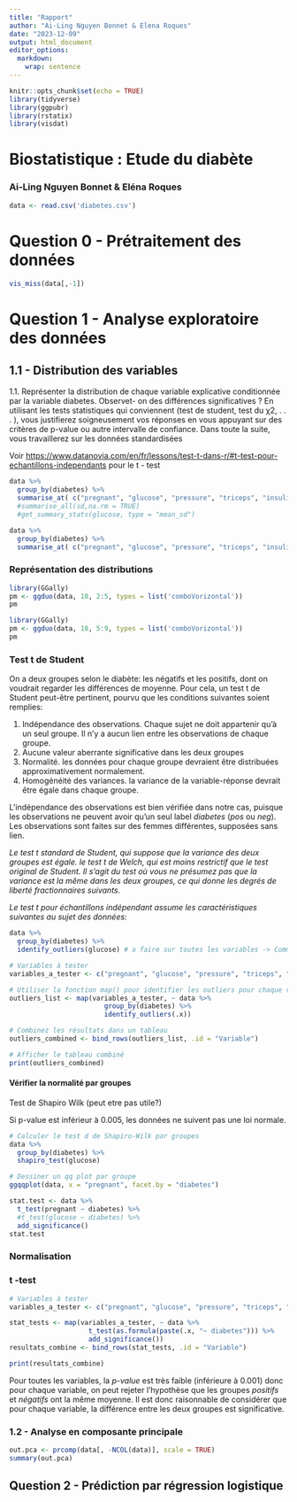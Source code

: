 ```yaml
---
title: "Rapport"
author: "Ai-Ling Nguyen Bonnet & Elena Roques"
date: "2023-12-09"
output: html_document
editor_options: 
  markdown: 
    wrap: sentence
---
```


```r
knitr::opts_chunk$set(echo = TRUE)
library(tidyverse)
library(ggpubr)
library(rstatix)
library(visdat)
```

# Biostatistique : Etude du diabète

### Ai-Ling Nguyen Bonnet & Eléna Roques

```r
data <- read.csv('diabetes.csv')
```

# Question 0 - Prétraitement des données

```r
vis_miss(data[,-1])
```

# Question 1 - Analyse exploratoire des données

## 1.1 - Distribution des variables

1.1.
Représenter la distribution de chaque variable explicative conditionnée par la variable diabetes.
Observet- on des différences significatives ?
En utilisant les tests statistiques qui conviennent (test de student, test du χ2, . . . ), vous justifierez soigneusement vos réponses en vous appuyant sur des critères de p-value ou autre intervalle de confiance.
Dans toute la suite, vous travaillerez sur les données standardisées

Voir <https://www.datanovia.com/en/fr/lessons/test-t-dans-r/#t-test-pour-echantillons-independants> pour le t - test

```r
data %>%
  group_by(diabetes) %>%
  summarise_at( c("pregnant", "glucose", "pressure", "triceps", "insulin", "mass","pedigree","age"),.f = list(mean = mean), na.rm = TRUE)
  #summarise_all(sd,na.rm = TRUE)
  #get_summary_stats(glucose, type = "mean_sd")
```

```r
data %>%
  group_by(diabetes) %>%
  summarise_at( c("pregnant", "glucose", "pressure", "triceps", "insulin", "mass","pedigree","age"),.f = list(sd = sd), na.rm = TRUE)
```

### Représentation des distributions 

```r
library(GGally)
pm <- ggduo(data, 10, 2:5, types = list('comboVorizontal'))
pm
```

```r
library(GGally)
pm <- ggduo(data, 10, 5:9, types = list('comboVorizontal'))
pm
```

### Test t de Student

On a deux groupes selon le diabète: les négatifs et les positifs, dont on voudrait regarder les différences de moyenne.
Pour cela, un test t de Student peut-être pertinent, pourvu que les conditions suivantes soient remplies:

1.  Indépendance des observations. Chaque sujet ne doit appartenir qu'à un seul groupe. Il n'y a aucun lien entre les observations de chaque groupe.
2.  Aucune valeur aberrante significative dans les deux groupes
3.  Normalité. les données pour chaque groupe devraient être distribuées approximativement normalement.
4.  Homogénéité des variances. la variance de la variable-réponse devrait être égale dans chaque groupe.

L'indépendance des observations est bien vérifiée dans notre cas, puisque les observations ne peuvent avoir qu'un seul label *diabetes* (*pos* ou *neg*).
Les observations sont faites sur des femmes différentes, supposées sans lien.

*Le test t standard de Student, qui suppose que la variance des deux groupes est égale. le test t de Welch, qui est moins restrictif que le test original de Student. Il s'agit du test où vous ne présumez pas que la variance est la même dans les deux groupes, ce qui donne les degrés de liberté fractionnaires suivants.*

*Le test t pour échantillons indépendant assume les caractéristiques suivantes au sujet des données:*

```r
data %>%
  group_by(diabetes) %>%
  identify_outliers(glucose) # a faire sur toutes les variables -> Comment regrouper? 
```

```r
# Variables à tester
variables_a_tester <- c("pregnant", "glucose", "pressure", "triceps", "insulin", "mass", "pedigree", "age")

# Utiliser la fonction map() pour identifier les outliers pour chaque variable
outliers_list <- map(variables_a_tester, ~ data %>%
                        group_by(diabetes) %>%
                        identify_outliers(.x))

# Combinez les résultats dans un tableau
outliers_combined <- bind_rows(outliers_list, .id = "Variable")

# Afficher le tableau combiné
print(outliers_combined)
```

#### **Vérifier la normalité par groupes**

Test de Shapiro Wilk (peut etre pas utile?)

Si p-value est inférieur à 0.005, les données ne suivent pas une loi normale.

```r
# Calculer le test d de Shapiro-Wilk par groupes 
data %>%   
  group_by(diabetes) %>%   
  shapiro_test(glucose)

# Dessiner un qq plot par groupe
ggqqplot(data, x = "pregnant", facet.by = "diabetes")
```

```r
stat.test <- data %>% 
  t_test(pregnant ~ diabetes) %>%
  #t_test(glucose ~ diabetes) %>%
  add_significance()
stat.test
```

### Normalisation

### t -test 

```r
# Variables à tester
variables_a_tester <- c("pregnant", "glucose", "pressure", "triceps", "insulin", "mass", "pedigree", "age")

stat_tests <- map(variables_a_tester, ~ data %>%
                    t_test(as.formula(paste(.x, "~ diabetes"))) %>%
                    add_significance())
resultats_combine <- bind_rows(stat_tests, .id = "Variable")

print(resultats_combine)
```

Pour toutes les variables, la *p-value* est très faible (inférieure à 0.001) donc pour chaque variable, on peut rejeter l'hypothèse que les groupes *positifs* et *négatifs* ont la même moyenne.
Il est donc raisonnable de considérer que pour chaque variable, la différence entre les deux groupes est significative.

### 1.2 - Analyse en composante principale

```r
out.pca <- prcomp(data[, -NCOL(data)], scale = TRUE)
summary(out.pca)
```

## Question 2 - Prédiction par régression logistique
